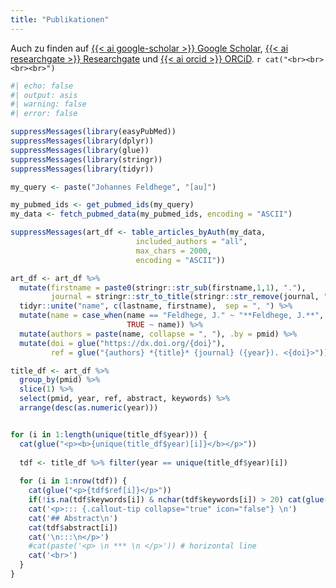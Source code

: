 ```yaml
---
title: "Publikationen"
---
```


Auch zu finden auf [{{< ai google-scholar >}} Google Scholar](https://scholar.google.com/citations?user=KSmfyO8AAAAJ&hl=de), [{{< ai researchgate >}} Researchgate](https://scholar.google.com/citations?user=KSmfyO8AAAAJ&hl=de) und [{{< ai orcid >}} ORCiD](https://orcid.org/0000-0002-4665-5235).
`r cat("<br><br><br><br>")`


```r
#| echo: false
#| output: asis
#| warning: false
#| error: false

suppressMessages(library(easyPubMed))
suppressMessages(library(dplyr))
suppressMessages(library(glue))
suppressMessages(library(stringr))
suppressMessages(library(tidyr))

my_query <- paste("Johannes Feldhege", "[au]")

my_pubmed_ids <- get_pubmed_ids(my_query)
my_data <- fetch_pubmed_data(my_pubmed_ids, encoding = "ASCII")

suppressMessages(art_df <- table_articles_byAuth(my_data,
                            included_authors = "all",
                            max_chars = 2000,
                            encoding = "ASCII"))

art_df <- art_df %>% 
  mutate(firstname = paste0(stringr::str_sub(firstname,1,1), "."),
         journal = stringr::str_to_title(stringr::str_remove(journal, "\\([A-z ,]+\\)"))) %>% 
  tidyr::unite("name", c(lastname, firstname),  sep = ", ") %>% 
  mutate(name = case_when(name == "Feldhege, J." ~ "**Feldhege, J.**",
                          TRUE ~ name)) %>% 
  mutate(authors = paste(name, collapse = ", "), .by = pmid) %>% 
  mutate(doi = glue("https://dx.doi.org/{doi}"),
         ref = glue("{authors} *{title}* {journal} ({year}). <{doi}>"))

title_df <- art_df %>% 
  group_by(pmid) %>% 
  slice(1) %>% 
  select(pmid, year, ref, abstract, keywords) %>% 
  arrange(desc(as.numeric(year)))


for (i in 1:length(unique(title_df$year))) {
  cat(glue("<p><b>{unique(title_df$year)[i]}</b></p>"))
  
  tdf <- title_df %>% filter(year == unique(title_df$year)[i])
  
  for (i in 1:nrow(tdf)) {
    cat(glue("<p>{tdf$ref[i]}</p>"))
    if(!is.na(tdf$keywords[i]) & nchar(tdf$keywords[i]) > 20) cat(glue("<p>Keywords: *{tdf$keywords[i]}*</p>"))
    cat('<p>::: {.callout-tip collapse="true" icon="false"} \n')
    cat('## Abstract\n')
    cat(tdf$abstract[i])
    cat('\n:::\n</p>')
    #cat(paste('<p> \n *** \n </p>')) # horizontal line
    cat('<br>') 
  }
}

```
